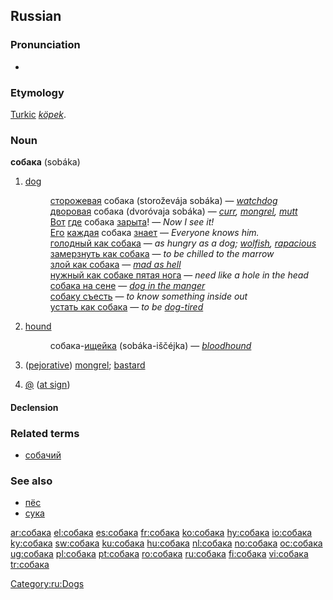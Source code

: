 ==Russian==

===Pronunciation===
* {{IPA|[sʌ'bakə]}}

===Etymology===
[[Turkic]] ''[[köpek]]''.

===Noun===
'''собака''' (sobáka) {{f}}

# [[dog]]
#:[[сторожевой|сторожевая]] собака (storoževája sobáka) — ''[[watchdog]]''
#:[[дворовый|дворовая]] собака (dvoróvaja sobáka) — ''[[curr]], [[mongrel]], [[mutt]]''
#:[[Вот]] [[где]] собака [[зарывать|зарыта]]! — ''Now I see it!''
#:[[он|Его]] [[каждый|каждая]] собака [[знать|знает]] — ''Everyone knows him.''
#:[[голодный как собака]] — ''as hungry as a dog; [[wolfish]], [[rapacious]]''
#:[[замерзнуть как собака]] — ''to be chilled to the marrow''
#:[[злой как собака]] — ''[[mad as hell]]''
#:[[нужный как собаке пятая нога]] — ''need like a hole in the head''
#:[[собака на сене]] — ''[[dog in the manger]]''
#:[[собаку съесть]] — ''to know something inside out''
#:[[устать как собака]] — ''to be [[dog-tired]]''
# [[hound]]
#:собака-[[ищейка]] (sobáka-iščéjka) — ''[[bloodhound]]''
# ([[pejorative]]) [[mongrel]]; [[bastard]]
#{{Internet|lang=ru}} [[@]] ([[at sign]])

====Declension====
{{ru-noun1|соба́ка|соба́ки|соба́ки|соба́к|соба́ке|соба́кам|соба́ку|соба́к|соба́кой, соба́кою|соба́ками|о соба́ке|о соба́ках}}

===Related terms===
*[[собачий]]

===See also===
*[[пёс]]
*[[сука]]

[[Category:ru:Dogs]]

[[ar:собака]]
[[el:собака]]
[[es:собака]]
[[fr:собака]]
[[ko:собака]]
[[hy:собака]]
[[io:собака]]
[[ky:собака]]
[[sw:собака]]
[[ku:собака]]
[[hu:собака]]
[[nl:собака]]
[[no:собака]]
[[oc:собака]]
[[ug:собака]]
[[pl:собака]]
[[pt:собака]]
[[ro:собака]]
[[ru:собака]]
[[fi:собака]]
[[vi:собака]]
[[tr:собака]]
